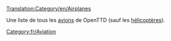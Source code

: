 [[Translation:Category/en/Airplanes]]


Une liste de tous les [[fr/Manual/Avions|avions]] de OpenTTD (sauf les [[:Category:en/Hélicoptères|hélicoptères]]).

[[Category:fr/Aviation]]